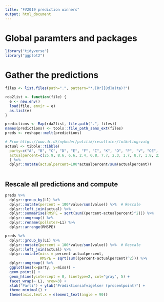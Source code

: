 ```yaml
---
title: "FV2019 prediction winners"
output: html_document
---
```


# Global paramters and packages

```r
library("tidyverse")
library("ggplot2")
```


# Gather the predictions

```r
files <- list.files(path=".", pattern="*.[Rr][Dd]a(ta)?")

rda2list <- function(file) {
  e <- new.env()
  load(file, envir = e)
  as.list(e)
}

predictions <- Map(rda2list, file.path(".", files))
names(predictions) <- tools::file_path_sans_ext(files)
preds <- reshape::melt(predictions)

# From https://www.dr.dk/nyheder/politik/resultater/folketingsvalg
actual <- tibble::tibble(
  party=c("A", "B", "C", "D", "E", "F", "I", "K", "O", "P", "V", "OE", "AA"),
  actualpercent=c(25.9, 8.6, 6.6, 2.4, 0.8, 7.7, 2.3, 1.7, 8.7, 1.8, 23.4, 6.9, 3.0)
  ) %>% 
  dplyr::mutate(actualpercent=100*actualpercent/sum(actualpercent))
  
```

## Rescale all predictions and compute 

```r
preds %>% 
  dplyr::group_by(L1) %>%
  dplyr::mutate(percent = 100*value/sum(value)) %>%  # Rescale
  dplyr::left_join(actual) %>%
  dplyr::summarise(RMSPE = sqrt(sum((percent-actualpercent)^2))) %>%
  dplyr::ungroup() %>%
  dplyr::rename(pollster=L1) %>%
  dplyr::arrange(RMSPE)
```


```r
preds %>% 
  dplyr::group_by(L1) %>%
  dplyr::mutate(percent = 100*value/sum(value)) %>%  # Rescale
  dplyr::left_join(actual) %>%
  dplyr::mutate(miss = percent-actualpercent,
                RMSPE = sqrt(sum((percent-actualpercent)^2))) %>%
  dplyr::ungroup() %>%
  ggplot(aes(x=party, y=miss)) + 
  geom_point() + 
  geom_hline(yintercept = 0, linetype=2, col="gray", 5) + 
  facet_wrap(~ L1, nrow=3) + 
  xlab("Parti") + ylab("Prædiktionsafvigelser (procentpoint)") + 
  theme_minimal() + 
  theme(axis.text.x = element_text(angle = 90))

```

